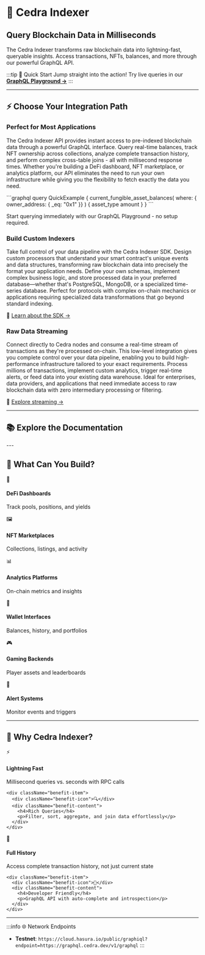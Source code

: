 # 🚀 Cedra Indexer
<div className="hero-section">
  <h2>Query Blockchain Data in Milliseconds</h2>
  <p>The Cedra Indexer transforms raw blockchain data into lightning-fast, queryable insights. Access transactions, NFTs, balances, and more through our powerful GraphQL API.</p>
</div>

:::tip 🎯 Quick Start
Jump straight into the action! Try live queries in our **[GraphQL Playground →](https://cloud.hasura.io/public/graphiql?endpoint=https://graphql.cedra.dev/v1/graphql)**
:::


---

## ⚡ Choose Your Integration Path

<Tabs>
  <TabItem value="api" label="🔍 Indexer API" default>
    <div className="feature-card">
      <h3>Perfect for Most Applications</h3>
      <p>
        The Cedra Indexer API provides instant access to pre-indexed blockchain data through a powerful GraphQL interface. 
        Query real-time balances, track NFT ownership across collections, analyze complete transaction history, and perform 
        complex cross-table joins - all with millisecond response times. Whether you're building a DeFi dashboard, NFT marketplace, 
        or analytics platform, our API eliminates the need to run your own infrastructure while giving you the flexibility 
        to fetch exactly the data you need.
      </p>
      <div className="code-preview">
        ```graphql
        query QuickExample {
          current_fungible_asset_balances(
            where: { owner_address: { _eq: "0x1" }}
          ) {
            asset_type
            amount
          }
        }
        ```
      </div>
      <p className="cta-text">
        Start querying immediately with our GraphQL Playground - no setup required.
      </p>
    </div>
  </TabItem>
  
  <TabItem value="sdk" label="🛠️ Indexer SDK">
    <div className="feature-card">
      <h3>Build Custom Indexers</h3>
      <p>
        Take full control of your data pipeline with the Cedra Indexer SDK. Design custom processors that understand 
        your smart contract's unique events and data structures, transforming raw blockchain data into precisely the 
        format your application needs. Define your own schemas, implement complex business logic, and store processed 
        data in your preferred database—whether that's PostgreSQL, MongoDB, or a specialized time-series database. 
        Perfect for protocols with complex on-chain mechanics or applications requiring specialized data transformations 
        that go beyond standard indexing.
      </p>
      <p className="coming-soon">📘 <a href="/docs/indexer/sdk">Learn about the SDK →</a></p>
    </div>
  </TabItem>
  
  <TabItem value="stream" label="📡 Transaction Stream">
    <div className="feature-card">
      <h3>Raw Data Streaming</h3>
      <p>
        Connect directly to Cedra nodes and consume a real-time stream of transactions as they're processed on-chain. 
        This low-level integration gives you complete control over your data pipeline, enabling you to build 
        high-performance infrastructure tailored to your exact requirements. Process millions of transactions, 
        implement custom analytics, trigger real-time alerts, or feed data into your existing data warehouse. 
        Ideal for enterprises, data providers, and applications that need immediate access to raw blockchain data 
        with zero intermediary processing or filtering.
      </p>
      <p className="coming-soon">📘 <a href="/docs/indexer/transaction-stream">Explore streaming →</a></p>
    </div>
  </TabItem>
</Tabs>

---

## 📚 Explore the Documentation

<CardList>
  <CardList.Card 
    title="🎯 Common Queries" 
    description="Copy-paste ready GraphQL queries for everyday use cases"
    to="/indexer/common-queries"
  />
  <CardList.Card 
    title="🛠️ SDK Guide" 
    description="Build custom indexers for your smart contracts"
    to="/indexer/sdk"
  />
  <CardList.Card 
    title="🏗️ Local Setup" 
    description="Run your own indexer infrastructure"
    to="/indexer/local-setup"
  />
</CardList>
---

## 🎪 What Can You Build?

<div className="use-cases-grid">
  <div className="use-case-card">
    <div className="icon">💱</div>
    <h4>DeFi Dashboards</h4>
    <p>Track pools, positions, and yields</p>
  </div>
  
  <div className="use-case-card">
    <div className="icon">🖼️</div>
    <h4>NFT Marketplaces</h4>
    <p>Collections, listings, and activity</p>
  </div>
  
  <div className="use-case-card">
    <div className="icon">📊</div>
    <h4>Analytics Platforms</h4>
    <p>On-chain metrics and insights</p>
  </div>
  
  <div className="use-case-card">
    <div className="icon">👛</div>
    <h4>Wallet Interfaces</h4>
    <p>Balances, history, and portfolios</p>
  </div>
  
  <div className="use-case-card">
    <div className="icon">🎮</div>
    <h4>Gaming Backends</h4>
    <p>Player assets and leaderboards</p>
  </div>
  
  <div className="use-case-card">
    <div className="icon">🔔</div>
    <h4>Alert Systems</h4>
    <p>Monitor events and triggers</p>
  </div>
</div>

---

## 🌟 Why Cedra Indexer?

<div className="benefits-container">
  <div className="benefit-row">
    <div className="benefit-item">
      <div className="benefit-icon">⚡</div>
      <div className="benefit-content">
        <h4>Lightning Fast</h4>
        <p>Millisecond queries vs. seconds with RPC calls</p>
      </div>
    </div>
    
    <div className="benefit-item">
      <div className="benefit-icon">🔍</div>
      <div className="benefit-content">
        <h4>Rich Queries</h4>
        <p>Filter, sort, aggregate, and join data effortlessly</p>
      </div>
    </div>
  </div>
  
  <div className="benefit-row">
    <div className="benefit-item">
      <div className="benefit-icon">📜</div>
      <div className="benefit-content">
        <h4>Full History</h4>
        <p>Access complete transaction history, not just current state</p>
      </div>
    </div>
    
    <div className="benefit-item">
      <div className="benefit-icon">🚀</div>
      <div className="benefit-content">
        <h4>Developer Friendly</h4>
        <p>GraphQL API with auto-complete and introspection</p>
      </div>
    </div>
  </div>
</div>

---


:::info 🌐 Network Endpoints
- **Testnet**: `https://cloud.hasura.io/public/graphiql?endpoint=https://graphql.cedra.dev/v1/graphql`
:::

<style>{`
.hero-section {
  text-align: center;
  padding: 2rem 0;
  margin-bottom: 2rem;
}

.hero-section h2 {
  font-size: 2.5rem;
  background: linear-gradient(135deg, #667eea 0%, #764ba2 100%);
  -webkit-background-clip: text;
  -webkit-text-fill-color: transparent;
  margin-bottom: 1rem;
}

.hero-section p {
  font-size: 1.2rem;
  color: var(--ifm-color-emphasis-700);
  max-width: 700px;
  margin: 0 auto;
}

.feature-card {
  padding: 1.5rem;
  background: var(--ifm-background-surface-color);
  border-radius: 8px;
}

.feature-card h3 {
  margin-top: 0;
  color: var(--ifm-color-primary);
}

.code-preview {
  margin-top: 1rem;
}

.use-cases-grid {
  display: grid;
  grid-template-columns: repeat(auto-fit, minmax(200px, 1fr));
  gap: 1.5rem;
  margin: 2rem 0;
}

.use-case-card {
  text-align: center;
  padding: 1.5rem;
  background: var(--ifm-background-surface-color);
  border-radius: 12px;
  transition: transform 0.2s;
}

.use-case-card:hover {
  transform: translateY(-4px);
}

.use-case-card .icon {
  font-size: 2.5rem;
  margin-bottom: 0.5rem;
}

.use-case-card h4 {
  margin: 0.5rem 0;
  font-size: 1.1rem;
}

.use-case-card p {
  margin: 0;
  color: var(--ifm-color-emphasis-600);
  font-size: 0.9rem;
}

.benefits-container {
  margin: 2rem 0;
}

.benefit-row {
  display: grid;
  grid-template-columns: 1fr 1fr;
  gap: 2rem;
  margin-bottom: 2rem;
}

.benefit-item {
  display: flex;
  gap: 1rem;
}

.benefit-icon {
  font-size: 2rem;
  line-height: 1;
}

.benefit-content h4 {
  margin: 0 0 0.25rem 0;
  color: var(--ifm-color-primary);
}

.benefit-content p {
  margin: 0;
  color: var(--ifm-color-emphasis-700);
}

.quick-start-steps {
  display: grid;
  grid-template-columns: repeat(auto-fit, minmax(250px, 1fr));
  gap: 2rem;
  margin: 2rem 0;
}

.step {
  display: flex;
  gap: 1rem;
}

.step-number {
  width: 40px;
  height: 40px;
  background: linear-gradient(135deg, #667eea 0%, #764ba2 100%);
  color: white;
  border-radius: 50%;
  display: flex;
  align-items: center;
  justify-content: center;
  font-weight: bold;
  flex-shrink: 0;
}

.step-content h4 {
  margin: 0 0 0.5rem 0;
}

.step-content p {
  margin: 0 0 0.5rem 0;
  color: var(--ifm-color-emphasis-600);
}

.playground-button, .docs-link {
  display: inline-block;
  padding: 0.5rem 1rem;
  background: var(--ifm-color-primary);
  color: white;
  text-decoration: none;
  border-radius: 6px;
  font-size: 0.9rem;
  transition: background 0.2s;
}

.playground-button:hover, .docs-link:hover {
  background: var(--ifm-color-primary-dark);
  color: white;
  text-decoration: none;
}

.example-query {
  margin-top: 1rem;
}

.community-links {
  display: grid;
  grid-template-columns: repeat(auto-fit, minmax(200px, 1fr));
  gap: 1rem;
  margin: 2rem 0;
}

.community-card {
  display: flex;
  align-items: center;
  gap: 0.75rem;
  padding: 1rem;
  background: var(--ifm-background-surface-color);
  border: 1px solid var(--ifm-color-emphasis-200);
  border-radius: 8px;
  text-decoration: none;
  color: var(--ifm-font-color-base);
  transition: all 0.2s;
}

.community-card:hover {
  border-color: var(--ifm-color-primary);
  transform: translateY(-2px);
  text-decoration: none;
}

.community-card .icon {
  font-size: 1.5rem;
}

.community-card.discord:hover { border-color: #5865F2; }
.community-card.github:hover { border-color: #333; }
.community-card.twitter:hover { border-color: #1DA1F2; }
.community-card.support:hover { border-color: #667eea; }

@media (max-width: 768px) {
  .benefit-row {
    grid-template-columns: 1fr;
  }
  
  .quick-start-steps {
    grid-template-columns: 1fr;
  }
}
`}</style>